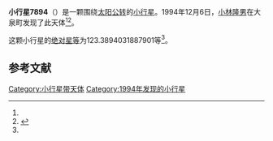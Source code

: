 {{Infobox planet
| bgcolour = #FFFFC0
| name = 7894 Rogers
| symbol = 
| image = 
| caption = 
| discovery = yes
| discovery_ref = 
| discoverer = [[小林隆男|小林隆男]]
| discovery_site = [[大泉町|大泉町]] 
| discovered = 1994年12月6日
| designations = yes
| mp_name = 
| named_after = 
| alt_names = 
| mp_category = [[主带小行星|主带小行星]]
| orbit_ref = <ref name="a">[http://ssd.jpl.nasa.gov/sbdb.cgi?sstr=7894 7894 Rogers] {{Wayback|url=http://ssd.jpl.nasa.gov/sbdb.cgi?sstr=7894 |date=20201124025902 }}，小行星數據庫瀏覽器（JPL Small-Body Database Browser）－[[美国国家航空航天局|美国国家航空航天局]]喷气推进实验室</ref>
| epoch = 2456400.5 (2013年4月18日更新)
| aphelion = {{convert|2.904005157073846|AU|km|3|abbr=on|lk=out}}
| perihelion = {{convert|2.238367694489606|AU|km|3|abbr=on}}
| semimajor = {{convert|2.571186425781726|AU|km|3|abbr=on}}
| eccentricity = 0.129441696
| period = 1505.909166 [[日|日]]<br />4.12[[儒略年|儒略年]]
| avg_speed = 
| inclination = 14.06830049209633
| asc_node = 91.47873679682914
| mean_anomaly = 
| arg_peri = 123.3894031887901
| satellites = 
| physical_characteristics = yes
| dimensions = 
| mass = 
| density = 
| surface_grav = 
| escape_velocity = 
| sidereal_day = 
| axial_tilt = 
| pole_ecliptic_lat = 
| pole_ecliptic_lon = 
| albedo = 
| temperatures= 
| temp_name1 = 
| mean_temp_1 = 
| max_temp_1 = 
| temp_name2 = 
| max_temp_2 = 
| spectral_type = 
| abs_magnitude = 123.3894031887901
}}

'''小行星7894'''（{{lang-en|7894 Rogers}}）是一颗围绕[[太阳|太阳]][[公转|公转]]的[[小行星|小行星]]。1994年12月6日，[[小林隆男|小林隆男]]在大泉町发现了此天体<ref name="a" /><ref>{{cite news|title=小行星列表|url=http://cfa-www.harvard.edu/iau/lists/NumberedMPs.txt|accessdate=2013-07-08|newspaper=哈佛大学|archive-date=2008-05-17|archive-url=https://web.archive.org/web/20080517010638/http://cfa-www.harvard.edu/iau/lists/NumberedMPs.txt|dead-url=no}}</ref>。

这颗小行星的[[绝对星等|绝对星等]]为123.3894031887901等<ref name="a" />。

==参考文献==
{{reflist}}
{{Minor Planet Number|[[小行星7893|小行星7893]]|[[小行星7895|小行星7895]]}}

{{小天体}}

[[Category:小行星带天体|Category:小行星带天体]]
[[Category:1994年发现的小行星|Category:1994年发现的小行星]]

{{asteroid-stub}}